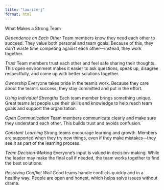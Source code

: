 ```yaml
---
title: "laurice-j"
format: html
---
```


What Makes a Strong Team

*Dependence on Each Other*
Team members know they need each other to succeed.
They value both personal and team goals.
Because of this, they don’t waste time competing against each other—instead, they work together.

*Trust*
Team members trust each other and feel safe sharing their thoughts.
This open environment makes it easier to ask questions, speak up, disagree respectfully, and come up with better solutions together.

*Ownership*
Everyone takes pride in the team’s work.
Because they care about the team’s success, they stay committed and put in the effort.

*Using Individual Strengths*
Each team member brings something unique.
Great teams let people use their skills and knowledge to help reach team goals and support the organization.

*Open Communication*
Team members communicate clearly and make sure they understand each other.
This builds trust and avoids confusion.

*Constant Learning*
Strong teams encourage learning and growth.
Members are supported when they try new things, even if they make mistakes—they see it as part of the learning process.

*Team Decision-Making*
Everyone’s input is valued in decision-making.
While the leader may make the final call if needed, the team works together to find the best solutions.

*Resolving Conflict Well*
Good teams handle conflicts quickly and in a healthy way.
People are open and honest, which helps solve issues without drama.

